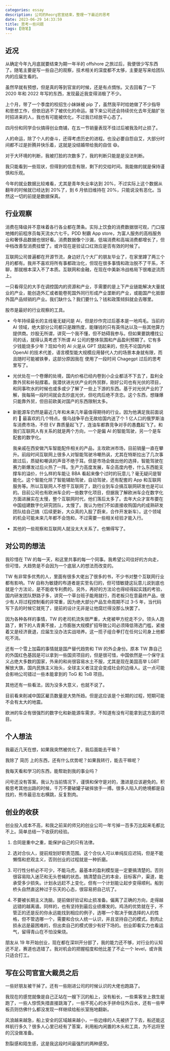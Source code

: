 ```yaml
---
categories: essay
description: 公司的Reorg官宣结束，整理一下最近的思考
date: 2023-06-29 14:33:59
title: 思考一些问题
tags: [随笔]
---
```


## 近况


从确定今年九月底就要结束为期一年半的 offshore 之旅过后，我便很少写东西了。随笔主要是写一些自己的观察，技术相关的深度都不太够，主要是写来给团队内的应届生看的。

虽然早就有预想，但是真的等到官宣的时候，还是有点惆怅。又去回看了一下 2020 年和 2022 年写的东西，发现最近我变得消极了不少。

上个月，带了一个季度的校招生小妹妹被 pip 了，虽然我平时给她做了不少指导和思想工作，但依旧逃不了被优化的命运。接下来公司还会持续优化去年无脑扩张时招进来的人，我也有可能被优化，不过我已经放平心态了。

四月份和同学合伙搞得创业商铺，在五一节销量表现不佳过后被我及时止损了。

人的命运，除了个人的奋斗，还得考虑历史的进程。也没必要自怨自艾，大部分时间都不过是折腾并快乐着，这就是没结婚带给我的自信 😄。

对于大环境的判断，我被打脸的次数多了，我的判断只能是是没法判断。

我只能看到一些现状，但得到的信息有限，剩下的交给时间。我能做的就是保持谨慎和乐观。

今年的就业数据比较难看，尤其是青年失业率达到 20%，不过实际上这个数据从翻年的时候就已经达到 20%了，到 6 月依旧维持在 20%，只能说没有恶化。当然这一切的前提是数据保真。

## 行业观察

消费在降级并不意味着各行各业都在萧条。实际上饮食的消费数据很可观，门口摆地摊的前程序员每天流水六七千。PDD 制霸 App store，为富人服务的高档服务业和奢侈品数据也很好看。消费数据像个沙漏，低端消费和高端消费都增长了，但中档改善型消费挂壁了。或许现在是验证口红效应是否有效的时候了。

互联网公司普遍都在开源节流，身边好几个大厂的朋友毕业了，在家里蹲了两三个月的都有。我并不喜欢将所有事都政治化，但现在很多事情和政治脱不了干系，不聊，那就根本深入不了本质。互联网和金融，在现在中美新冷战格局下很难逆流而上。

一只看得见的大手在调控国内的资源和产业，手需要的是上下产业链能解决大量就业的产业，能创造外汇或者能卷死国外同行形成产业垄断的产业，或能国产化抵御外国产品倾销的产业。我们缺什么？我们要什么？钱和政策倾斜就会去哪里。

股市是最好的行业观察的工具。

- 今年持续最长的主线毫无疑问是 AI，但是炒作完过后基本是一地鸡毛。当前的 AI 领域，绝大部分公司都只是蹭热度，能赚钱的只有英伟达以及一些其他算力提供商。炒股无所谓，讲究一个我不懂，但不妨碍我参与。但如果要跳槽找公司的话，就得认真考虑下所谓 AI 公司的整体氛围和产品盈利预期了。它有多少钱能烧多少年？现如今的 AI 火是从 GPT 烧起来的，但先不论国内和 OpenAI 的技术代差，语言模型能大规模应用替代人力的场景本身就有限，而且随时可能被铁拳，这部分原因我在 <Link to="/essay/使用了一段时间Chagegpt过后的思考/">使用了一段时间 Chagegpt 过后的思考</Link> 里写了。

- 光伏处在一个卷爆的处境，国内价格已经内卷到小企业都活不下去了，盈利全靠外贸和补贴撑着。我潜伏进光伏产业的外贸群，刚好公司也有光伏的项目，和同事吹水的时候也或多或少了解了一些上下游的东西。基于对光伏产业的了解，我每隔一段时间就会去抄底光伏，但吃肉后绝不贪恋。这个东西，想赚爆只能靠外贸，但目前欧美对国产的东西限制太多。

- 新能源车仍然是最近几年和未来几年最值得期待的行业。因为他满足我前面说的 👋 最喜欢的几个特点。俄乌战争平白无故给国内送了个 1 亿人口的俄罗斯油车消费市场，不但 EV 靠质量起飞了，连油车都靠竞争对手的愚蠢起飞了。和我们互联网人有关系的就是两个方向，一个是偏 AI 的智能驾驶，另一个是车配套的数字化。

  我亲戚在西安做汽车智能配件相关的产品，主攻欧洲市场，目前销量一直在攀升。前段时间互联网上很多人对智能驾驶冷嘲热讽，尤其在特斯拉出了几次事故过后，质疑和嘲讽的声音不绝于耳。但是市场会做出他的选择，智能驾驶在赛力斯爆发过后火热了一阵。生产力高度发展，车企高度内卷，什么东西能支撑车的溢价，什么样的车能让 BBA 看起来像个过时的玩意儿？毫无疑问是智能化。这个智能化除了智能辅助驾驶，自动驾驶，还有配套的 App 和互联网服务等。所以互联网人不想干互联网了，跳行业到车企搞互联网研发也是可以的。目前公司也有欧洲车企的一些数字化项目，但据我了解欧洲车企在数字化方面进展实在太慢，整个互联网时代，他们落后太多了。去年大众才宣布要在中国组建数字化研究团队，太慢了。我认为他们不如直接收购国内的成熟研发团队给自己搞（后续更新，大众真的入股了蔚来，合作开发新车）。这个领域的机会可能未来几年都不会饱和，不过需要一些相关经验才能入行。

- 其他的一些观察和互联网人就没太大关系了。也懒得写了。

## 对公司的想法

我珍惜在 TW 的每一天，和这里共事的每一个同事。我希望公司往好的方向走，但可惜，大趋势是不会因为一个底层人的想法而改变的。

TW 有非常多优秀的人，里面有很多大佬出了很多的书，不少书对整个互联网行业都有影响。TW 自称为敏捷的布道者是实至名归的，但可惜敏捷这玩意儿说到底也就是个方法论，是不能收专利费的。另外，再好的方法论也得经得起实践的考验，国内研发团队野路子多，讲究一个草台班子能用就行，而老板只在意最终产品，很少有人将过程控制看的非常重，因为绝大部分产品生命周期不过 3-5 年，当代码写下去的时候它就死了，提前的设计无非是让他腐烂得没那么快罢了。

因为各种各样的事情，TW 的老司机流失很严重，大佬被甲方挖走不少。领头人跑路了，剩下的人青黄不接，上市膨胀大规模扩招导致公司必须降低筛选门槛，紧接着又是经济衰退，应届生没办法实战培养。这一揽子组合拳打在任何公司身上他都吃不消。

还有一个雪上加霜的事情就是国产替代趋势和 TW 的外企身份。原本 TW 靠自己的外国红色基因是可以拿到一些国资项目的，但是很可惜，中国依然是一个保守主义占绝大多数的国家，外来的和尚很容易水土不服，尤其是现在美国高举 LGBT 解放大旗，国内民族主义抬头，全球主义者注定会变成社会的边缘人。这一点可能会影响公司错过一些本能拿到的 ToG 和 ToB 项目。

其他还有一些看法，因为没多大意义，也就不说了。

目前看来削减中国区雇员数量是大势所趋。但是这应该是个长期的过程，短期可能不会有太大的地震。

欧洲的车企有很强烈的数字化和新能源车需求，不知道有没有可能拿到这方面的项目。

## 个人想法

我最近几天在想，如果我突然被优化了，我后面能去干嘛？

我除了 <Link to="/resume/">简历</Link> 上的东西，还有什么优势呢？如果我转行，能去干嘛呢？

我每天看和学习的东西，能帮助到我的事业吗？

问号还没有答案。我认为当前情况下，谨慎和保守是对的，激进是应该避免的。积极思考其他出路的时候，千万不要破罐子破摔放手一搏。很多人陷入的绝境都是自找的，熊市最忌左右横跳，反复割肉。

## 创业的收获

创业投入成本不高，和我之前呆的师兄的创业公司一年亏掉一百多万比起来毛都比不上。简单总结一下收获的经验。

1. 合同是重中之重，能保护自己的只有法律。

2. 选对合伙人，提前规划好职责范围。这个合伙人可以单纯反应迟钝，但是不能懒惰和悲观主义，否则创业的过程就是一种折磨。

3. 可行性分析必不可少，不能马虎。最基本的盈利模型是一定要搞清楚的。否则很容易陷入迷茫和无头苍蝇的状态。搞清楚自己的本金，目标客户，渠道，能承受多少损失。计划永远赶不上变化，但有一个计划能让起步变得顺利。船到桥头自然直这种过于乐天的心态，很容易把自己坑了。

4. 不要被长期主义洗脑，提前做好验证和止损准备。偏离了正确的方向，走得越远错的越离谱。同样的，也有坚持到最后业绩爆发的。鸡汤的优势就在于，不管正的还是反的你永远能找到相应的例子，选哪一个取决于做选择的人的性格，但不管选哪一个，需要和合伙人统一认识，并且坚持自己的模式。割肉止损永远是最困难的，但出卖自己的模式很少有好下场的。创业即看实力也看运气，留得青山在不怕没柴烧。

朋友从 19 年开始创业，现在都在深圳开分部了，我的能力还不够，对行业的认知还不足，赛道也选错了。我对机会的把握程度和他比差了不止一个 level，或许我只适合打工。

## 写在公司官宣大裁员之后

一些好朋友被干掉了。还有一些刚进公司的时候认识的大佬也跑路了。

我现在的感觉就像是自己正站在一艘下沉的船上，没有船长，一些乘客坐上救生艇跑了，一些人惊慌失措直接跳海了，一些不死心的水手拼命往外舀水，还有一些甲板员则仿佛什么都没发现一样继续给船长室拖地翻新。

风浪越来越急，船上安全的区域越来越小，一些边缘的人先被挤了下去，船还能这样航行多久？很多人心里已经有了答案，利用船内闲置的木头和工具，为不远将至的沉没做准备。

割裂感和陌生感，这是我这段时间最强烈的两种感受。
